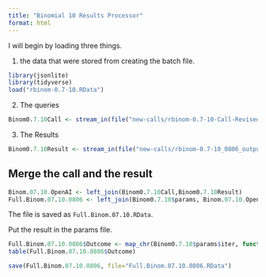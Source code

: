 ```yaml
---
title: "Binomial 10 Results Processor"
format: html
---
```


I will begin by loading three things.  

1. the data that were stored from creating the batch file.

```r
library(jsonlite)
library(tidyverse)
load("rbinom-0.7-10.RData")
```

2. The queries

```r
Binom0.7.10Call <- stream_in(file("new-calls/rbinom-0.7-10-Call-Revised-0806.jsonl"))
```

3. The Results

```r
Binom0.7.10Result <- stream_in(file("new-calls/rbinom-0.7-10_0806_output.jsonl"))
```

## Merge the call and the result

```r
Binom.07.10.OpenAI <- left_join(Binom0.7.10Call,Binom0.7.10Result)
Full.Binom.07.10.0806 <- left_join(Binom0.7.10$params, Binom.07.10.OpenAI)
```

The file is saved as `Full.Binom.07.10.RData`.

Put the result in the params file.

```r
Full.Binom.07.10.0806$Outcome <- map_chr(Binom0.7.10$params$iter, function(x) { unlist(Binom0.7.10Result$response$body$choices[[x]][[2]][2]) })
table(Full.Binom.07.10.0806$Outcome)
```

```r
save(Full.Binom.07.10.0806, file="Full.Binom.07.10.0806.RData")
```

